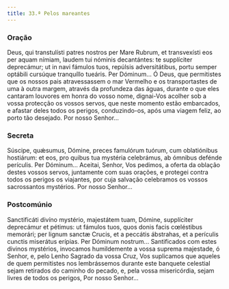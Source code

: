 ```yaml
---
title: 33.ª Pelos mareantes
---
```


### Oração

<div class="side-by-side not-content">
  <span>
    Deus, qui transtulísti patres nostros per Mare Rubrum, et transvexísti eos per aquam nímiam,
    laudem tui nóminis decantántes: te supplíciter deprecámur; ut in navi fámulos tuos, repúlsis
    adversitátibus, portu semper optábili cursúque tranquíllo tueáris. Per Dóminum...
  </span>
  <span>
    Ó Deus, que permitistes que os nossos pais atravessassem o mar Vermelho e os transportastes de
    uma à outra margem, através da profundeza das águas, durante o que eles cantaram louvores em
    honra do vosso nome, dignai-Vos acolher sob a vossa protecção os vossos servos, que neste
    momento estão embarcados, e afastar deles todos os perigos, conduzindo-os, após uma viagem
    feliz, ao porto tão desejado. Por nosso Senhor...
  </span>
</div>

### Secreta

<div class="side-by-side not-content">
  <span>
    Súscipe, quǽsumus, Dómine, preces famulórum tuórum, cum oblatiónibus hostiárum: et eos, pro
    quibus tua mystéria celebrámus, ab ómnibus defénde perículis. Per Dóminum...
  </span>
  <span>
    Aceitai, Senhor, Vos pedimos, a oferta da oblação destes vossos servos, juntamente com suas
    orações, e protegei contra todos os perigos os viajantes, por cuja salvação celebramos os vossos
    sacrossantos mystérios. Por nosso Senhor...
  </span>
</div>

### Postcomúnio

<div class="side-by-side not-content">
  <span>
    Sanctificáti divíno mystério, majestátem tuam, Dómine, supplíciter deprecámur et pétimus: ut
    fámulos tuos, quos donis facis cœléstibus memorári; per lignum sanctæ Crucis, et a peccátis
    ábstrahas, et a perículis cunctis miserátus erípias. Per Dóminum nostrum...
  </span>
  <span>
    Santificados com estes divinos mystérios, invocamos humildemente a vossa suprema majestade, ó
    Senhor, e, pelo Lenho Sagrado da vossa Cruz, Vos suplicamos que aqueles de quem permitistes nos
    lembrássemos durante este banquete celestial sejam retirados do caminho do pecado, e, pela vossa
    misericórdia, sejam livres de todos os perigos, Por nosso Senhor...
  </span>
</div>
